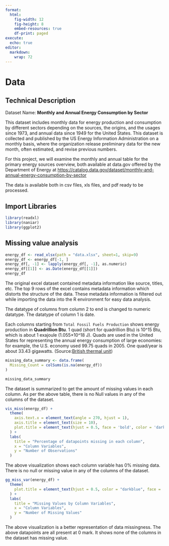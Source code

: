 ```yaml
---
format:
  html:
    fig-width: 12
    fig-height: 8
    embed-resources: true
    df-print: paged
execute: 
  echo: true
editor: 
  markdown: 
    wrap: 72
---
```


# Data

## Technical Description

Dataset Name: **Monthly and Annual Energy Consumption by Sector**

This dataset includes monthly data for energy production and consumption by different sectors depending on the sources, the origins, and the usages since 1973, and annual data since 1949 for the United States. This dataset is collected and published by the US Energy Information Administration on a monthly basis, where the organization release preliminary data for the new month, often estimated, and revise previous numbers.

For this project, we will examine the monthly and annual table for the primary energy sources overview, both available at data.gov offered by the Department of Energy at <https://catalog.data.gov/dataset/monthly-and-annual-energy-consumption-by-sector>

The data is available both in csv files, xls files, and pdf ready to be processed.

## Import Libraries

```r
library(readxl)
library(naniar)
library(ggplot2)
```

## Missing value analysis

```r
energy_df <- read_xlsx(path = "data.xlsx", sheet=1, skip=9)
energy_df <- energy_df[-1, ]
energy_df[, -1] <- lapply(energy_df[, -1], as.numeric)
energy_df[[1]] <- as.Date(energy_df[[1]])
energy_df
```

The original excel dataset contained metadata information like source, titles, etc. The top 9 rows of the excel contains metadata information which distorts the structure of the data. These metadata information is filtered out while importing the data into the R environment for easy data analysis.

The datatype of columns from column 2 to end is changed to numeric datatype. The datatype of column 1 is date.

Each columns starting from `Total Fossil Fuels Production` shows energy production in **Quadrillion Btu**. 1 quad (short for quadrillion Btu) is 10\^15 Btu, which is about 1 exajoule (1.055×10\^18 J). Quads are used in the United States for representing the annual energy consumption of large economies: for example, the U.S. economy used 99.75 quads in 2005. One quad/year is about 33.43 gigawatts. (Source:[British thermal unit](https://en.wikipedia.org/wiki/British_thermal_unit#:~:text=1%20quad%20(short%20for%20quadrillion,used%2099.75%20quads%20in%202005.)))

```r
missing_data_summary <- data.frame(
  Missing_Count = colSums(is.na(energy_df))
)

missing_data_summary
```

The dataset is summarized to get the amount of missing values in each column. As per the above table, there is no Null values in any of the columns of the dataset.

```r
vis_miss(energy_df) +
  theme(
    axis.text.x = element_text(angle = 270, hjust = 1),
    axis.title = element_text(size = 10),
    plot.title = element_text(hjust = 0.5, face = 'bold', color = 'darkblue')
  ) + 
  labs(
    title = "Percentage of datapoints missing in each column",
    x = "Column Variables",
    y = "Number of Observations"
  )
```

The above visualization shows each column variable has 0% missing data. There is no null or missing value in any of the columns of the dataset.

```r
gg_miss_var(energy_df) +
  theme(
    plot.title = element_text(hjust = 0.5, color = "darkblue", face = 'bold')
  ) +
  labs(
    title = "Missing Values by Column Variables",
    x = "Column Variables",
    y = "Number of Missing Values"
  )
```
The above visualization is a better representation of data missingness. The above datapoints are all present at 0 mark. It shows none of the columns in the dataset has missing value.


